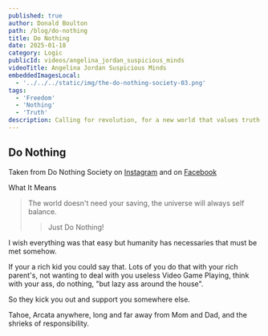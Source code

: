 ```yaml
---
published: true
author: Donald Boulton
path: /blog/do-nothing
title: Do Nothing
date: 2025-01-18
category: Logic
publicId: videos/angelina_jordan_suspicious_minds
videoTitle: Angelina Jordan Suspicious Minds
embeddedImagesLocal:
  - '../../../static/img/the-do-nothing-society-03.png'
tags:
  - 'Freedom'
  - 'Nothing'
  - 'Truth'
description: Calling for revolution, for a new world that values truth love with freetime, play, slowness, and rest - for all beings.
---
```



<GatsbyImage
  alt="Groups"
  imgclass="block object-cover object-center rounded-full w-[300px] h-[300px]"
  image={getImage(props.localImages[0])}
/>

## Do Nothing

Taken from Do Nothing Society on [Instagram](https://www.instagram.com/donothingsociety/) and on [Facebook](https://www.facebook.com/p/Do-Nothing-Society-61554928146293/)

What It Means

> The world doesn't need your saving, the universe will always self balance. 
>
> > Just Do Nothing!

I wish everything was that easy but humanity has necessaries that must be met somehow. 

If your a rich kid you could say that. Lots of you do that with your rich parent's, not wanting to deal with you useless Video Game Playing, think with your ass, do nothing, "but lazy ass around the house". 

So they kick you out and support you somewhere else. 

Tahoe, Arcata anywhere, long and far away from Mom and Dad, and the shrieks of responsibility.


